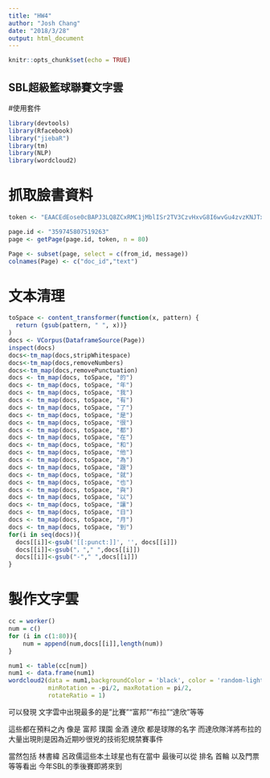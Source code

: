 ```yaml
---
title: "HW4"
author: "Josh Chang"
date: "2018/3/28"
output: html_document
---
```


```r
knitr::opts_chunk$set(echo = TRUE)
```

## SBL超級籃球聯賽文字雲

#使用套件
```r
library(devtools)
library(Rfacebook)
library("jiebaR")
library(tm)
library(NLP) 
library(wordcloud2)
```

# 抓取臉書資料
```r
token <- "EAACEdEose0cBAPJ3LQ8ZCxRMC1jMblISr2TV3CzvHxvG8I6wvGu4zvzKNJTxZAaIFelCgmdOu64UmkuF6XPebwcPivZBKzkIDHc4tiAGq8RwGKBv0WYywx34NfxtRj3e4SfFzZAToslSH59QhEzNTNl4JFSQBZB4KVzAnDWSeG55U2ye8iGcJ1zwcl4VJctSJU7OZCIZA7yiwZDZD"

page.id <- "359745807519263"
page <- getPage(page.id, token, n = 80)

Page <- subset(page, select = c(from_id, message))
colnames(Page) <- c("doc_id","text")
```

# 文本清理
```r
toSpace <- content_transformer(function(x, pattern) {
  return (gsub(pattern, " ", x))}
)
docs <- VCorpus(DataframeSource(Page))
inspect(docs)
docs<-tm_map(docs,stripWhitespace)
docs<-tm_map(docs,removeNumbers)
docs<-tm_map(docs,removePunctuation)
docs <- tm_map(docs, toSpace, "的")
docs <- tm_map(docs, toSpace, "年")
docs <- tm_map(docs, toSpace, "我")
docs <- tm_map(docs, toSpace, "有")
docs <- tm_map(docs, toSpace, "了")
docs <- tm_map(docs, toSpace, "是")
docs <- tm_map(docs, toSpace, "很")
docs <- tm_map(docs, toSpace, "都")
docs <- tm_map(docs, toSpace, "在")
docs <- tm_map(docs, toSpace, "和")
docs <- tm_map(docs, toSpace, "他")
docs <- tm_map(docs, toSpace, "為")
docs <- tm_map(docs, toSpace, "跟")
docs <- tm_map(docs, toSpace, "就")
docs <- tm_map(docs, toSpace, "也")
docs <- tm_map(docs, toSpace, "與")
docs <- tm_map(docs, toSpace, "以")
docs <- tm_map(docs, toSpace, "讓")
docs <- tm_map(docs, toSpace, "日")
docs <- tm_map(docs, toSpace, "月")
docs <- tm_map(docs, toSpace, "到")
for(i in seq(docs)){
  docs[[i]]<-gsub('[[:punct:]]', '', docs[[i]])
  docs[[i]]<-gsub("，"," ",docs[[i]])
  docs[[i]]<-gsub("-"," ",docs[[i]])
}
```

# 製作文字雲
```r
cc = worker()
num = c()
for (i in c(1:80)){
    num = append(num,docs[[i]],length(num))
}

num1 <- table(cc[num])
num1 <- data.frame(num1)
wordcloud2(data = num1,backgroundColor = 'black', color = 'random-light', 
           minRotation = -pi/2, maxRotation = pi/2,  
           rotateRatio = 1)
```

可以發現 文字雲中出現最多的是"比賽""富邦""布拉""達欣"等等  

這些都在預料之內 像是 富邦 璞園 金酒 達欣 都是球隊的名字 而達欣隊洋將布拉的大量出現則是因為近期吵很兇的技術犯規禁賽事件 

當然包括 林書緯 呂政儒這些本土球星也有在當中 
最後可以從 排名 首輪 以及門票等等看出 今年SBL的季後賽即將來到

